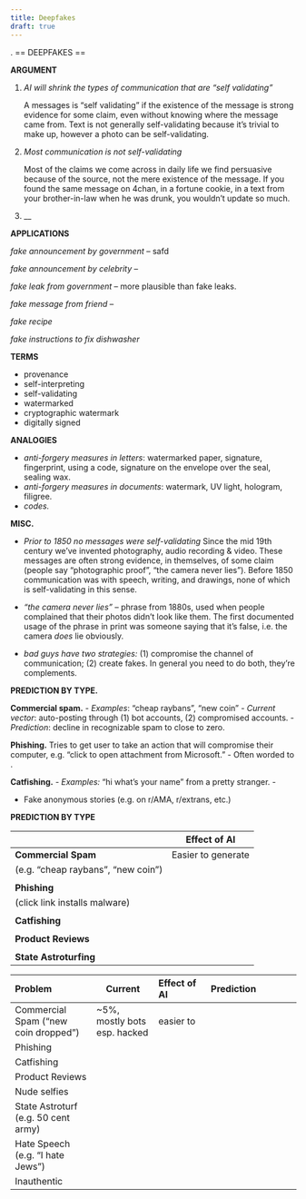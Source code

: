 ```yaml
---
title: Deepfakes
draft: true
---
```

.                    == DEEPFAKES ==



**ARGUMENT**

   1. _AI will shrink the types of communication that are "self validating"_

      A messages is "self validating" if the existence of the message is strong evidence for some claim, even without knowing where the message came from. Text is not generally self-validating because it's trivial to make up, however a photo can be self-validating.

   2. _Most communication is not self-validating_

      Most of the claims we come across in daily life we find persuasive because of the source, not the mere existence of the message. If you found the same message on 4chan, in a fortune cookie, in a text from your brother-in-law when he was drunk, you wouldn't update so much.

   3. __

**APPLICATIONS**

   _fake announcement by government_   -- safd

   _fake announcement by celebrity_    -- 

   _fake leak from government_         -- more plausible than fake leaks.

   _fake message from friend_          -- 

   _fake recipe_

   _fake instructions to fix dishwasher_

**TERMS**

- provenance
- self-interpreting
- self-validating
- watermarked
- cryptographic watermark
- digitally signed

**ANALOGIES**

- *anti-forgery measures in letters*: watermarked paper, signature, fingerprint, using a code, signature on the envelope over the seal, sealing wax.
- *anti-forgery measures in documents*: watermark, UV light, hologram, filigree.
- *codes.* 


**MISC.**

- _Prior to 1850 no messages were self-validating_ Since the mid 19th century we've invented photography, audio recording & video. These messages are often strong evidence, in themselves, of some claim (people say "photographic proof", "the camera never lies"). Before 1850 communication was with speech, writing, and drawings, none of which is self-validating in this sense.

- _"the camera never lies"_ -- phrase from 1880s, used when people complained that their photos didn't look like them. The first documented usage of the phrase in print was someone saying that it's false, i.e. the camera *does* lie obviously.

- _bad guys have two strategies:_ (1) compromise the channel of communication; (2) create fakes. In general you need to do both, they're complements.


**PREDICTION BY TYPE.**

**Commercial spam.**
  - _Examples_: "cheap raybans", "new coin"
  - _Current vector_: auto-posting through (1) bot accounts, (2) compromised accounts.
  - _Prediction_: decline in recognizable spam to close to zero.

**Phishing.** Tries to get user to take an action that will compromise their computer, e.g. "click to open attachment from Microsoft."
   - Often worded to .

**Catfishing.**
   - _Examples:_ "hi what's your name" from a pretty stranger.
   - 

- Fake anonymous stories (e.g. on r/AMA, r/extrans, etc.) 


**PREDICTION BY TYPE**

|                                    | Effect of AI |
| ---------------------------------- | ------------ |
| **Commercial Spam**                | Easier to generate    |
| (e.g. "cheap raybans", "new coin") |              |
|                                    |              |
| **Phishing**                       |              |
| (click link installs malware)      |              |
|                                    |              |
| **Catfishing**                     |              |
|                                    |              |
| **Product Reviews**                |              |
|                                    |              |
| **State Astroturfing**             |              |




----------------------------------------------------------------------------------
Problem                 Current           Effect of AI   Prediction
---------------         -------           -------------- -------------------------
Commercial Spam         ~5%, mostly bots  easier to 
 ("new coin dropped")   esp. hacked         

Phishing

Catfishing

Product Reviews

Nude selfies

State Astroturf<br>  
(e.g. 50 cent army)

Hate Speech<br>
 (e.g. "I hate Jews")

Inauthentic
-------------------------------------------------------------



















